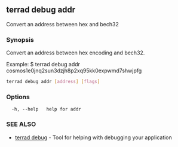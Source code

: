## terrad debug addr

Convert an address between hex and bech32

### Synopsis

Convert an address between hex encoding and bech32.

Example:
$ terrad debug addr cosmos1e0jnq2sun3dzjh8p2xq95kk0expwmd7shwjpfg
			

```sh Terrad
terrad debug addr [address] [flags]
```

### Options

```
  -h, --help   help for addr
```

### SEE ALSO

* [terrad debug](terrad_debug.md)	 - Tool for helping with debugging your application


